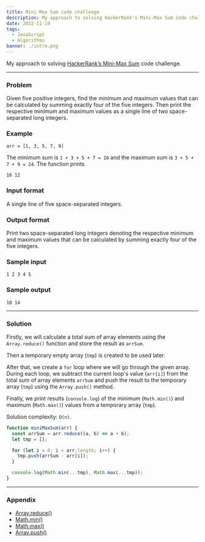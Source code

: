 ```yaml
---
title: Mini-Max Sum code challenge
description: My approach to solving HackerRank's Mini-Max Sum code challenge
date: 2022-11-19
tags:
  - JavaScript
  - Algorithms
banner: ./intro.png
---
```


My approach to solving [HackerRank’s Mini-Max Sum](https://www.hackerrank.com/challenges/mini-max-sum/problem) code challenge.

---

### Problem

Given five positive integers, find the minimum and maximum values that can be calculated by summing exactly four of the five integers. Then print the respective minimum and maximum values as a single line of two space-separated long integers.

### Example

`arr = [1, 3, 5, 7, 9]`

The minimum sum is `1 + 3 + 5 + 7 = 16` and the maximum sum is `3 + 5 + 7 + 9 = 24`. The function prints

```
16 12
```

### Input format

A single line of five space-separated integers.

### Output format

Print two space-separated long integers denoting the respective minimum and maximum values that can be calculated by summing exactly four of the five integers.

### Sample input

```
1 2 3 4 5
```

### Sample output

```
10 14
```

---

### Solution

Firstly, we will calculate a total sum of array elements using the `Array.reduce()` function and store the result as `arrSum`.

Then a temporary empty array (`tmp`) is created to be used later.

After that, we create a `for` loop where we will go through the given array. During each loop, we subtract the current loop's value (`arr[i]`) from the total sum of array elements `arrSum` and push the result to the temporary array (`tmp`) using the `Array.push()` method.

Finally, we print results (`console.log`) of the minimum (`Math.min()`) and maximum (`Math.max()`) values from a temporary array (`tmp`).

Solution complexity: `O(n)`.

```js
function miniMaxSum(arr) {
  const arrSum = arr.reduce((a, b) => a + b);
  let tmp = [];

  for (let i = 0; i < arr.length; i++) {
    tmp.push(arrSum - arr[i]);
  }

  console.log(Math.min(...tmp), Math.max(...tmp));
}
```

---

### Appendix

- [Array.reduce()](https://developer.mozilla.org/en-US/docs/Web/JavaScript/Reference/Global_Objects/Array/reduce)
- [Math.min()](https://developer.mozilla.org/en-US/docs/Web/JavaScript/Reference/Global_Objects/Math/min)
- [Math.max()](https://developer.mozilla.org/en-US/docs/Web/JavaScript/Reference/Global_Objects/Math/max)
- [Array.push()](https://developer.mozilla.org/en-US/docs/Web/JavaScript/Reference/Global_Objects/Array/push)
